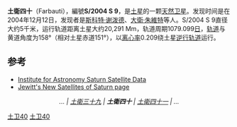 '''土衛四十'''（Farbauti），編號'''S/2004 S 9'''，是[[土星|土星]]的一颗[[天然卫星|天然卫星]]。发现时间是在2004年12月12日，发现者是[[斯科特·谢泼德|斯科特·谢泼德]]、[[大衛·朱維特|大衛·朱維特]]等人。S/2004 S 9直径大约5千米，运行轨道距离土星大约20,291 Mm，轨道周期1079.099[[日|日]]，[[轨道倾角|轨道]]与黄道角度为158°（相对土星赤道151°），以[[离心率|离心率]]0.209绕土星[[逆行轨道|逆行轨道]]运行。

== 参考 ==
* [https://web.archive.org/web/20030707063315/http://www.ifa.hawaii.edu/~sheppard/satellites/satsatdata.html Institute for Astronomy Saturn Satellite Data]
* [https://web.archive.org/web/20090918101304/http://www.ifa.hawaii.edu/~jewitt/saturn2005.html Jewitt's New Satellites of Saturn page]

{{clear}}
<center>''... | [[土衛三十九|土衛三十九]] | '''土衛四十''' | [[土衛四十一|土衛四十一]] | ...''</center>
{{土星的卫星}}

[[Category:土星的卫星|土卫40]]
[[Category:诺尔斯卫星群|土卫40]]